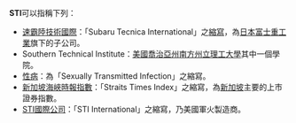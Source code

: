 '''STI'''可以指稱下列：
* [[速霸陸技術國際|速霸陸技術國際]]：「Subaru Tecnica International」之[[縮寫|縮寫]]，為[[日本|日本]][[富士重工業|富士重工業]]旗下的子公司。
* Southern Technical Institute：[[美國|美國]][[喬治亞州|喬治亞州]][[南方州立理工大學|南方州立理工大學]]其中一個學院。
* [[性病|性病]]：為「Sexually Transmitted Infection」之縮寫。
* [[新加坡海峽時報指數|新加坡海峽時報指數]]：「Straits Times Index」之縮寫，為[[新加坡|新加坡]]主要的上市證券指數。
* [[STI國際公司|STI國際公司]]：「STI International」之縮寫，乃美國軍火製造商。

{{disambig|Cat=三字拉丁字母缩写消歧义}}